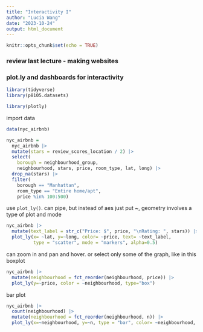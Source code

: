```yaml
---
title: "Interactivity I"
author: "Lucia Wang"
date: "2023-10-24"
output: html_document
---
```


```r
knitr::opts_chunk$set(echo = TRUE)
```

### review last lecture - making websites

### plot.ly and dashboards for interactivity
```r
library(tidyverse)
library(p8105.datasets)

library(plotly)
```

import data
```r
data(nyc_airbnb)

nyc_airbnb = 
  nyc_airbnb |> 
  mutate(stars = review_scores_location / 2) |>
  select(
    borough = neighbourhood_group, 
    neighbourhood, stars, price, room_type, lat, long) |>
  drop_na(stars) |>
  filter(
    borough == "Manhattan",
    room_type == "Entire home/apt",
    price %in% 100:500)
```

use `plot_ly()`. can pipe, but instead of aes just put ~, geometry involves a type of plot and mode
```r
nyc_airbnb |>
  mutate(text_label = str_c("Price: $", price, "\nRating: ", stars)) |>
  plot_ly(x= ~lat, y=~long, color= ~price, text= ~text_label,
          type = "scatter", mode = "markers", alpha=0.5)
```
can zoom in and pan and hover. or select only some of the graph, like in this boxplot

```r
nyc_airbnb |>
  mutate(neighbourhood = fct_reorder(neighbourhood, price)) |>
  plot_ly(y=~price, color = ~neighbourhood, type="box")
```

bar plot
```r
nyc_airbnb |>
  count(neighbourhood) |>
  mutate(neighbourhood = fct_reorder(neighbourhood, n)) |> 
  plot_ly(x=~neighbourhood, y=~n, type = "bar", color= ~neighbourhood, colors="viridis")
```



